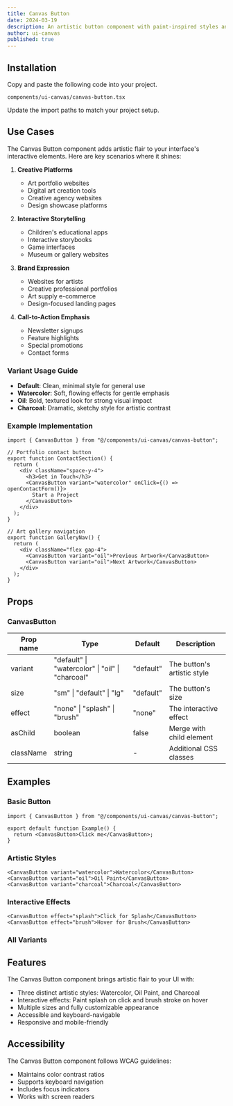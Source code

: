 ```yaml
---
title: Canvas Button
date: 2024-03-19
description: An artistic button component with paint-inspired styles and effects.
author: ui-canvas
published: true
---
```


<ComponentPreview name="canvas-button-demo" />

## Installation

<Steps>

<Step>Copy and paste the following code into your project.</Step>

`components/ui-canvas/canvas-button.tsx`

<ComponentSource name="canvas-button" />

<Step>Update the import paths to match your project setup.</Step>

</Steps>

## Use Cases

The Canvas Button component adds artistic flair to your interface's interactive elements. Here are key scenarios where it shines:

1. **Creative Platforms**

   - Art portfolio websites
   - Digital art creation tools
   - Creative agency websites
   - Design showcase platforms

2. **Interactive Storytelling**

   - Children's educational apps
   - Interactive storybooks
   - Game interfaces
   - Museum or gallery websites

3. **Brand Expression**

   - Websites for artists
   - Creative professional portfolios
   - Art supply e-commerce
   - Design-focused landing pages

4. **Call-to-Action Emphasis**
   - Newsletter signups
   - Feature highlights
   - Special promotions
   - Contact forms

### Variant Usage Guide

- **Default**: Clean, minimal style for general use
- **Watercolor**: Soft, flowing effects for gentle emphasis
- **Oil**: Bold, textured look for strong visual impact
- **Charcoal**: Dramatic, sketchy style for artistic contrast

### Example Implementation

```tsx
import { CanvasButton } from "@/components/ui-canvas/canvas-button";

// Portfolio contact button
export function ContactSection() {
  return (
    <div className="space-y-4">
      <h3>Get in Touch</h3>
      <CanvasButton variant="watercolor" onClick={() => openContactForm()}>
        Start a Project
      </CanvasButton>
    </div>
  );
}

// Art gallery navigation
export function GalleryNav() {
  return (
    <div className="flex gap-4">
      <CanvasButton variant="oil">Previous Artwork</CanvasButton>
      <CanvasButton variant="oil">Next Artwork</CanvasButton>
    </div>
  );
}
```

## Props

### CanvasButton

| Prop name | Type                                             | Default   | Description                 |
| --------- | ------------------------------------------------ | --------- | --------------------------- |
| variant   | "default" \| "watercolor" \| "oil" \| "charcoal" | "default" | The button's artistic style |
| size      | "sm" \| "default" \| "lg"                        | "default" | The button's size           |
| effect    | "none" \| "splash" \| "brush"                    | "none"    | The interactive effect      |
| asChild   | boolean                                          | false     | Merge with child element    |
| className | string                                           | -         | Additional CSS classes      |

## Examples

### Basic Button

```tsx
import { CanvasButton } from "@/components/ui-canvas/canvas-button";

export default function Example() {
  return <CanvasButton>Click me</CanvasButton>;
}
```

### Artistic Styles

```tsx
<CanvasButton variant="watercolor">Watercolor</CanvasButton>
<CanvasButton variant="oil">Oil Paint</CanvasButton>
<CanvasButton variant="charcoal">Charcoal</CanvasButton>
```

### Interactive Effects

```tsx
<CanvasButton effect="splash">Click for Splash</CanvasButton>
<CanvasButton effect="brush">Hover for Brush</CanvasButton>
```

### All Variants

<ComponentPreview name="canvas-button-demo" />

## Features

The Canvas Button component brings artistic flair to your UI with:

- Three distinct artistic styles: Watercolor, Oil Paint, and Charcoal
- Interactive effects: Paint splash on click and brush stroke on hover
- Multiple sizes and fully customizable appearance
- Accessible and keyboard-navigable
- Responsive and mobile-friendly

## Accessibility

The Canvas Button component follows WCAG guidelines:

- Maintains color contrast ratios
- Supports keyboard navigation
- Includes focus indicators
- Works with screen readers

